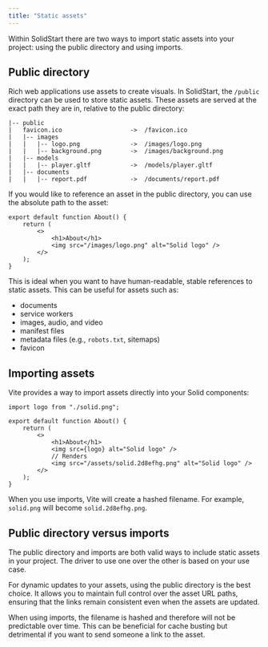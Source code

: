 ```yaml
---
title: "Static assets"
---
```


Within SolidStart there are two ways to import static assets into your project: using the public directory and using imports.

## Public directory

Rich web applications use assets to create visuals.
In SolidStart, the `/public` directory can be used to store static assets.
These assets are served at the exact path they are in, relative to the public directory:

```
|-- public
|   favicon.ico                   ->  /favicon.ico
|   |-- images
|   |   |-- logo.png              ->  /images/logo.png
|   |   |-- background.png        ->  /images/background.png
|   |-- models
|   |   |-- player.gltf           ->  /models/player.gltf
|   |-- documents
|   |   |-- report.pdf            ->  /documents/report.pdf
```

If you would like to reference an asset in the public directory, you can use the absolute path to the asset:

```tsx { 5 }
export default function About() {
	return (
		<>
			<h1>About</h1>
			<img src="/images/logo.png" alt="Solid logo" />
		</>
	);
}
```

This is ideal when you want to have human-readable, stable references to static assets.
This can be useful for assets such as:

- documents
- service workers
- images, audio, and video
- manifest files
- metadata files (e.g., `robots.txt`, sitemaps)
- favicon

## Importing assets

Vite provides a way to import assets directly into your Solid components:

```tsx
import logo from "./solid.png";

export default function About() {
	return (
		<>
			<h1>About</h1>
			<img src={logo} alt="Solid logo" />
			// Renders
			<img src="/assets/solid.2d8efhg.png" alt="Solid logo" />
		</>
	);
}
```

When you use imports, Vite will create a hashed filename.
For example, `solid.png` will become `solid.2d8efhg.png`.

## Public directory versus imports

The public directory and imports are both valid ways to include static assets in your project.
The driver to use one over the other is based on your use case.

For dynamic updates to your assets, using the public directory is the best choice.
It allows you to maintain full control over the asset URL paths, ensuring that the links remain consistent even when the assets are updated.

When using imports, the filename is hashed and therefore will not be predictable over time.
This can be beneficial for cache busting but detrimental if you want to send someone a link to the asset.
